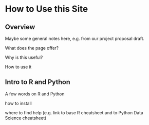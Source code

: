 # How to Use this Site

## Overview

Maybe some general notes here, e.g. from our project proposal draft.

What does the page offer? 

Why is this useful? 

How to use it

## Intro to R and Python

A few words on R and Python

how to install

where to find help (e.g. link to base R cheatsheet and to Python Data Science cheatsheet)
 
 



